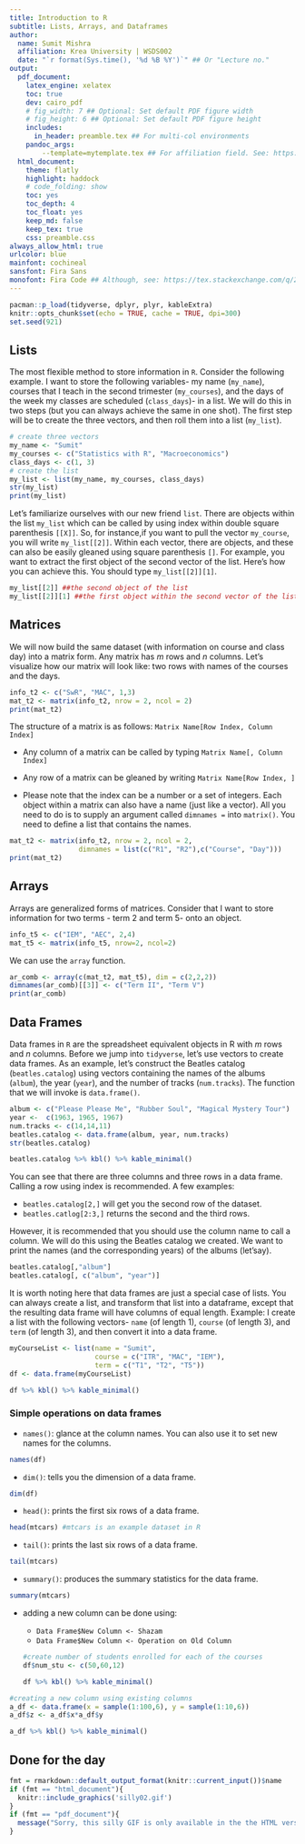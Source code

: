 ```yaml
---
title: Introduction to R
subtitle: Lists, Arrays, and Dataframes
author:
  name: Sumit Mishra
  affiliation: Krea University | WSDS002
  date: "`r format(Sys.time(), '%d %B %Y')`" ## Or "Lecture no."
output: 
  pdf_document:
    latex_engine: xelatex
    toc: true
    dev: cairo_pdf
    # fig_width: 7 ## Optional: Set default PDF figure width
    # fig_height: 6 ## Optional: Set default PDF figure height
    includes:
      in_header: preamble.tex ## For multi-col environments
    pandoc_args:
        --template=mytemplate.tex ## For affiliation field. See: https://bit.ly/2T191uZ
  html_document:
    theme: flatly
    highlight: haddock
    # code_folding: show
    toc: yes
    toc_depth: 4
    toc_float: yes
    keep_md: false
    keep_tex: true 
    css: preamble.css
always_allow_html: true
urlcolor: blue
mainfont: cochineal
sansfont: Fira Sans
monofont: Fira Code ## Although, see: https://tex.stackexchange.com/q/294362
---
```


```r
pacman::p_load(tidyverse, dplyr, plyr, kableExtra)
knitr::opts_chunk$set(echo = TRUE, cache = TRUE, dpi=300)
set.seed(921)
```

## Lists
The most flexible method to store information in $\texttt{R}$. 
Consider the following example. I want to store the following variables-
my name (`my_name`), courses that I teach in the second trimester (`my_courses`), and the days of the week my classes are scheduled (`class_days`)- in a list. We will do this in two steps (but you can always achieve the same in one shot). The first step will be to create the three vectors, and then roll them into a list (`my_list`). 
```r
# create three vectors
my_name <- "Sumit"
my_courses <- c("Statistics with R", "Macroeconomics")
class_days <- c(1, 3)
# create the list
my_list <- list(my_name, my_courses, class_days)
str(my_list)
print(my_list)
```
Let's familiarize ourselves with our new friend `list`. There are objects within the list `my_list` which can be called by using index within double square parenthesis `[[X]]`. So, for instance,if you want to pull the vector `my_course`, you will write `my_list[[2]]`. Within each vector, there are objects, and these can also be easily gleaned using square parenthesis `[]`. For example, you want to extract the first object of the second vector of the list. 
Here's how you can achieve this. You should type `my_list[[2]][1]`.
```r
my_list[[2]] ##the second object of the list
my_list[[2]][1] ##the first object within the second vector of the list
```


## Matrices
We will now build the same dataset (with information on course and class day) into a matrix form. Any matrix has $m$ rows and $n$ columns. Let's visualize how our matrix will look like: two rows with names of the courses and the days. 
```r
info_t2 <- c("SwR", "MAC", 1,3)
mat_t2 <- matrix(info_t2, nrow = 2, ncol = 2)
print(mat_t2)
```
The structure of a matrix is as follows:
`Matrix Name[Row Index, Column Index]`

 - Any column of a matrix can be called by typing `Matrix Name[, Column Index]`
 
 - Any row of a matrix can be gleaned by writing `Matrix Name[Row Index, ]`
 
 - Please note that the index can be a number or a set of integers.
Each object within a matrix can also have a name (just like a vector). All you need to do is to supply an argument called `dimnames = ` into `matrix()`. You need to define a list that contains the names. 

```r
mat_t2 <- matrix(info_t2, nrow = 2, ncol = 2, 
                 dimnames = list(c("R1", "R2"),c("Course", "Day")))
print(mat_t2)
```
## Arrays
Arrays are generalized forms of matrices. Consider that I want to store information for two terms - term 2 and term 5- onto an object. 
```r
info_t5 <- c("IEM", "AEC", 2,4)
mat_t5 <- matrix(info_t5, nrow=2, ncol=2)
```
We can use the ``array`` function.

```r
ar_comb <- array(c(mat_t2, mat_t5), dim = c(2,2,2))
dimnames(ar_comb)[[3]] <- c("Term II", "Term V")
print(ar_comb)
```
## Data Frames
Data frames in $\texttt{R}$ are the spreadsheet equivalent objects in R with $m$ rows and $n$ columns. Before we jump into `tidyverse`, let's use vectors to create data frames. As an example, let's construct the Beatles catalog (`beatles.catalog`) using vectors containing the names of the albums (`album`), the year (`year`), and the number of tracks (`num.tracks`).
The function that we will invoke is `data.frame()`. 
```r
album <- c("Please Please Me", "Rubber Soul", "Magical Mystery Tour")
year <-  c(1963, 1965, 1967)
num.tracks <- c(14,14,11)
beatles.catalog <- data.frame(album, year, num.tracks)
str(beatles.catalog)
```
```r
beatles.catalog %>% kbl() %>% kable_minimal()
```
You can see that there are three columns and three rows in a data frame.
Calling a row using index is recommended. A few examples:
 
 - `beatles.catalog[2,]` will get you the second row of the dataset.
 - `beatles.catlog[2:3,]` returns the second and the third rows.

However, it is recommended that you should use the column name to call a column. We will do this using the Beatles catalog we created. We want to print the names (and the corresponding years) of the albums (let'say).
```r
beatles.catalog[,"album"]
beatles.catalog[, c("album", "year")]
```

It is worth noting here that data frames are just a special case of lists. You can always create a list, and transform that list into a dataframe, except that the resulting data frame will have columns of equal length. 
Example: I create a list with the following vectors- `name` (of length 1), `course` (of length 3), and `term` (of length 3), and then convert it into a data frame.
```r
myCourseList <- list(name = "Sumit",
                     course = c("ITR", "MAC", "IEM"),
                     term = c("T1", "T2", "T5"))
df <- data.frame(myCourseList)
```

```r
df %>% kbl() %>% kable_minimal()
```

### Simple operations on data frames

 - `names()`: glance at the column names. You can also use it to set new               names for the columns. 
```r
names(df)
```

 - `dim()`: tells you the dimension of a data frame.
```r
dim(df)
```
 
 - `head()`: prints the first six rows of a data frame. 
```r
head(mtcars) #mtcars is an example dataset in R
```

 - `tail()`: prints the last six rows of a data frame.
```r
tail(mtcars)
```

 - `summary()`: produces the summary statistics for the data frame.
```r
summary(mtcars)
```
 
 - adding a new column can be done using:
 
    -  `Data Frame$New Column <- Shazam`
    -  `Data Frame$New Column <- Operation on Old Column`
```r
#create number of students enrolled for each of the courses
df$num_stu <- c(50,60,12)
```    
```r
df %>% kbl() %>% kable_minimal()
```
    
```r
#creating a new column using existing columns
a_df <- data.frame(x = sample(1:100,6), y = sample(1:10,6))
a_df$z <- a_df$x*a_df$y
```
```r
a_df %>% kbl() %>% kable_minimal()
```

## Done for the day
```r
fmt = rmarkdown::default_output_format(knitr::current_input())$name
if (fmt == "html_document"){
  knitr::include_graphics('silly02.gif')
}
if (fmt == "pdf_document"){
  message("Sorry, this silly GIF is only available in the the HTML version of the notes.")
}
```

